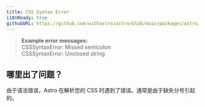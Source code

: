 ```yaml
---
title: CSS Syntax Error
i18nReady: true
githubURL: https://github.com/withastro/astro/blob/main/packages/astro/src/core/errors/errors-data.ts
---
```


<DontEditWarning />


> **Example error messages:**<br/>
CSSSyntaxError: Missed semicolon<br/>
CSSSyntaxError: Unclosed string<br/>

## 哪里出了问题？
由于语法错误，Astro 在解析您的 CSS 时遇到了错误。通常是由于缺失分号引起的。
